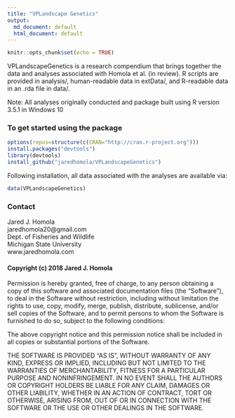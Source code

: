 ```yaml
---
title: "VPLandscape Genetics"
output:
  md_document: default
  html_document: default
---
```


```r
knitr::opts_chunk$set(echo = TRUE)
```


VPLandscapeGenetics is a research compendium that brings together the data and analyses associated with Homola et al. (in review). R scripts are provided in analysis/, human-readable data in extData/, and R-readable data in an .rda file in data/. 

Note: All analyses originally conducted and package built using R version 3.5.1 in Windows 10

### To get started using the package
```r
options(repos=structure(c(CRAN="http://cran.r-project.org")))
install.packages("devtools")
library(devtools)
install_github("jaredhomola/VPLandscapeGenetics")
```

Following installation, all data associated with the analyses are available via:

```r
data(VPLandscapeGenetics)
```


### Contact
Jared J. Homola  
jaredhomola20@gmail.com  
Dept. of Fisheries and Wildlife  
Michigan State University  
www.jaredhomola.com  


#### Copyright (c) 2018 Jared J. Homola

Permission is hereby granted, free of charge, to any person obtaining a copy of this software and associated documentation files (the "Software"), to deal in the Software without restriction, including without limitation the rights to use, copy, modify, merge, publish, distribute, sublicense, and/or sell copies of the Software, and to permit persons to whom the Software is furnished to do so, subject to the following conditions:

The above copyright notice and this permission notice shall be included in all copies or substantial portions of the Software.

THE SOFTWARE IS PROVIDED "AS IS", WITHOUT WARRANTY OF ANY KIND, EXPRESS OR IMPLIED, INCLUDING BUT NOT LIMITED TO THE WARRANTIES OF MERCHANTABILITY, FITNESS FOR A PARTICULAR PURPOSE AND NONINFRINGEMENT. IN NO EVENT SHALL THE AUTHORS OR COPYRIGHT HOLDERS BE LIABLE FOR ANY CLAIM, DAMAGES OR OTHER LIABILITY, WHETHER IN AN ACTION OF CONTRACT, TORT OR OTHERWISE, ARISING FROM, OUT OF OR IN CONNECTION WITH THE SOFTWARE OR THE USE OR OTHER DEALINGS IN THE SOFTWARE.
